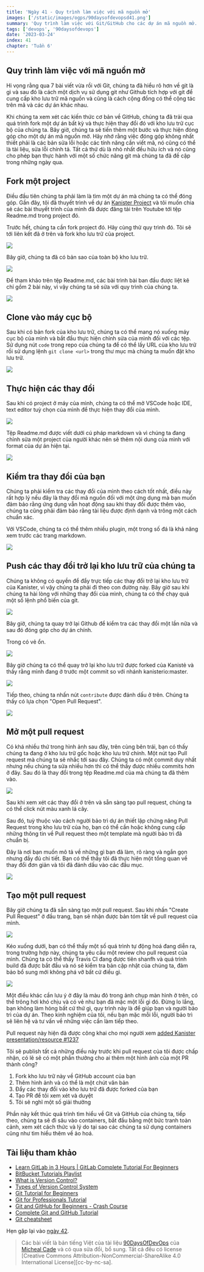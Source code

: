 ```yaml
---
title: 'Ngày 41 - Quy trình làm việc với mã nguồn mở'
images: ['/static/images/ogps/90daysofdevopsd41.png']
summary: 'Quy trình làm việc với Git/GitHub cho các dự án mã nguồn mở.'
tags: ['devops', '90daysofdevops']
date: '2023-03-24'
index: 41
chapter: 'Tuần 6'
---
```


<TOCInline toc={props.toc} asDisclosure />

## Quy trình làm việc với mã nguồn mở

Hi vọng rằng qua 7 bài viết vừa rồi với Git, chúng ta đã hiểu rõ hơn về git là gì và sau đó là cách một dịch vụ sử dụng git như Github tích hợp với git để cung cấp kho lưu trữ mã nguồn và cũng là cách cộng đồng có thể cộng tác trên mã và các dự án khác nhau.

Khi chúng ta xem xét các kiến thức cơ bản về GitHub, chúng ta đã trải qua quá trình fork một dự án bất kỳ và thực hiện thay đổi đó với kho lưu trữ cục bộ của chúng ta. Bây giờ, chúng ta sẽ tiến thêm một bước và thực hiện đóng góp cho một dự án mã nguồn mở. Hãy nhớ rằng việc đóng góp không nhất thiết phải là các bản sửa lỗi hoặc các tính năng cần viết mã, nó cũng có thể là tài liệu, sửa lỗi chính tả. Tất cả thứ dù là nhỏ nhất đều hữu ích và nó cũng cho phép bạn thực hành với một số chức năng git mà chúng ta đã đề cập trong những ngày qua.

## Fork một project

Điều đầu tiên chúng ta phải làm là tìm một dự án mà chúng ta có thể đóng góp. Gần đây, tôi đã thuyết trình về dự án [Kanister Project](https://github.com/kanisterio/kanister) và tôi muốn chia sẻ các bài thuyết trình của mình đã được đăng tải trên Youtube tới tệp Readme.md trong project đó.

Trước hết, chúng ta cần fork project đó. Hãy cùng thử quy trình đó. Tôi sẽ tới liên kết đã ở trên và fork kho lưu trữ của project.

![](/static/images/assets/Day41_Git1.png)

Bây giờ, chúng ta đã có bản sao của toàn bộ kho lưu trữ.

![](/static/images/assets/Day41_Git2.png)

Để tham khảo trên tệp Readme.md, các bài trình bài ban đầu được liệt kê chỉ gồm 2 bài này, vì vậy chúng ta sẽ sửa với quy trình của chúng ta.

![](/static/images/assets/Day41_Git3.png)

## Clone vào máy cục bộ

Sau khi có bản fork của kho lưu trữ, chúng ta có thể mang nó xuống máy cục bộ của mình và bắt đầu thực hiện chỉnh sửa của mình đối với các tệp. Sử dụng nút `code` trong repo của chúng ta để có thể lấy URL của kho lưu trữ rồi sử dụng lệnh `git clone <url>` trong thư mục mà chúng ta muốn đặt kho lưu trữ.

![](/static/images/assets/Day41_Git4.png)

## Thực hiện các thay đổi

Sau khi có project ở máy của mình, chúng ta có thể mở VSCode hoặc IDE, text editor tuỳ chọn của mình để thực hiện thay đổi của mình.

![](/static/images/assets/Day41_Git5.png)

Tệp Readme.md được viết dưới cú pháp markdown và vì chúng ta đang chỉnh sửa một project của người khác nên sẽ thêm nội dung của mình với format của dự án hiện tại.

![](/static/images/assets/Day41_Git6.png)

## Kiểm tra thay đổi của bạn

Chúng ta phải kiểm tra các thay đổi của mình theo cách tốt nhất, điều này rất hợp lý nếu đây là thay đổi mã nguồn đối với một ứng dụng mà bạn muốn đảm bảo rằng ứng dụng vẫn hoạt động sau khi thay đổi được thêm vào, chúng ta cũng phải đảm bảo rằng tài liệu được định dạnh và trông một cách chuẩn xác.

Với VSCode, chúng ta có thể thêm nhiều plugin, một trong số đá là khả năng xem trước các trang markdown.

![](/static/images/assets/Day41_Git7.png)

## Push các thay đổi trở lại kho lưu trữ của chúng ta

Chúng ta không có quyền để đẩy trực tiếp các thay đổi trở lại kho lưu trữ của Kanister, vì vậy chúng ta phải đi theo con đường này. Bây giờ sau khi chúng ta hài lòng với những thay đổi cùa mình, chúng ta có thể chạy quả một số lệnh phổ biến của git.

![](/static/images/assets/Day41_Git8.png)

Bây giờ, chúng ta quay trở lại Github để kiểm tra các thay đổi một lần nữa và sau đó đóng góp cho dự án chính.

Trong có vẻ ổn.

![](/static/images/assets/Day41_Git9.png)

Bây giờ chúng ta có thể quay trở lại kho lưu trữ được forked của Kanistẻ và thấy rằng mình đang ở trước một commit so với nhánh kanisterio:master.

![](/static/images/assets/Day41_Git10.png)

Tiếp theo, chúng ta nhấn nút `contribute` được đánh dấu ở trên. Chúng ta thấy có lựa chọn "Open Pull Request".

![](/static/images/assets/Day41_Git11.png)

## Mở một pull request

Có khá nhiều thứ trong hình ảnh sau đây, trên cùng bên trái, bạn có thấy chúng ta đang ở kho lưu trữ gốc hoặc kho lưu trữ chính. Một nút tạo Pull request mà chúng ta sẽ nhắc tới sau đây. Chúng ta có một commit duy nhất nhưng nếu chúng ta sửa nhiều hơn thì có thể thấy được nhiều commits hơn ở đây. Sau đó là thay đổi trong tệp Readme.md của mà chúng ta đã thêm vào.

![](/static/images/assets/Day41_Git12.png)

Sau khi xem xét các thay đổi ở trên và sẵn sàng tạo pull request, chúng ta có thể click nút màu xanh lá cây.

Sau đó, tuỳ thuộc vào cách người bảo trì dự án thiết lập chứng năng Pull Request trong kho lưu trữ của họ, bạn có thể cần hoặc không cung cấp những thông tin về Pull request theo một template mà người bảo trì đã chuẩn bị.

Đây là nơi bạn muốn mô tả về những gì bạn đã làm, rõ ràng và ngắn gọn nhưng đầy đủ chi tiết. Bạn có thể thấy tôi đã thực hiện một tổng quan về thay đổi đơn giản và tôi đã đánh dấu vào các đầu mục.

![](/static/images/assets/Day41_Git13.png)

## Tạo một pull request

Bây giờ chúng ta đã sẵn sàng tạo một pull request. Sau khi nhấn "Create Pull Request" ở đầu trang, bạn sẽ nhận được bản tóm tắt về pull request của mình.

![](/static/images/assets/Day41_Git14.png)

Kéo xuống dưới, bạn có thể thấy một số quá trình tự động hoá đang diễn ra, trong trường hợp này, chúng ta yêu cầu một review cho pull request của mình. Chúng ta có thể thấy Travis CI đang được tiên shanfh và quá trình build đã được bắt đầu và nó sẽ kiểm tra bản cập nhật của chúng ta, đảm bảo bổ sung mới không phá vỡ bất cứ điều gì.

![](/static/images/assets/Day41_Git15.png)

Một điều khác cần lưu ý ở đây là màu đỏ trong ảnh chụp màn hình ở trên, có thể trông hơi khó chịu và có vẻ như bạn đã mặc một lỗi gì đó. Đừng lo lắng, bạn không làm hỏng bất cứ thứ gì, quy trình này là để giúp bạn và người bảo trì của dự án. Theo kinh nghiệm của tôi, nếu bạn mặc mỗi lỗi, người bảo trì sẽ liên hệ và tư vấn về những việc cần làm tiếp theo.

Pull request này hiện đã được công khai cho mọi người xem [added Kanister presentation/resource #1237](https://github.com/kanisterio/kanister/pull/1237)

Tôi sẽ publish tất cả những điều này trước khi pull request của tôi được chấp nhận, có lẽ sẽ có một phần thưởng cho ai thêm một hình ảnh của một PR thành công?

1. Fork kho lưu trữ này về GitHub account của bạn
2. Thêm hình ảnh và có thể là một chút văn bản
3. Đẩy các thay đổi vào kho lưu trữ đã được forked của bạn
4. Tạo PR để tôi xem xét và duyệt
5. Tôi sẽ nghĩ một số giải thưởng

Phần này kết thúc quá trình tìm hiểu về Git và GitHub của chúng ta, tiếp theo, chúng ta sẽ đi sâu vào containers, bắt đầu bằng một bức tranh toàn cảnh, xem xét cách thức và lý do tại sao các chúng ta sử dụng containers cũng như tìm hiểu thêm về ảo hoá.

## Tài liệu tham khảo

- [Learn GitLab in 3 Hours | GitLab Complete Tutorial For Beginners](https://www.youtube.com/watch?v=8aV5AxJrHDg)
- [BitBucket Tutorials Playlist](https://www.youtube.com/watch?v=OMLh-5O6Ub8&list=PLaD4FvsFdarSyyGl3ooAm-ZyAllgw_AM5)
- [What is Version Control?](https://www.youtube.com/watch?v=Yc8sCSeMhi4)
- [Types of Version Control System](https://www.youtube.com/watch?v=kr62e_n6QuQ)
- [Git Tutorial for Beginners](https://www.youtube.com/watch?v=8JJ101D3knE&t=52s)
- [Git for Professionals Tutorial](https://www.youtube.com/watch?v=Uszj_k0DGsg)
- [Git and GitHub for Beginners - Crash Course](https://www.youtube.com/watch?v=RGOj5yH7evk&t=8s)
- [Complete Git and GitHub Tutorial](https://www.youtube.com/watch?v=apGV9Kg7ics)
- [Git cheatsheet](https://www.atlassian.com/git/tutorials/atlassian-git-cheatsheet)

Hẹn gặp lại vào [ngày 42](https://vntechies.dev/courses/90-ngay-devops/ngay-42-buc-tranh-toan-canh-containers).

> Các bài viết là bản tiếng Việt của tài liệu [90DaysOfDevOps](https://github.com/MichaelCade/90DaysOfDevOps/tree/main/2022/Days) của [Micheal Cade](https://twitter.com/MichaelCade1) và có qua sửa đổi, bổ sung. Tất cả đều có license [Creative Commons Attribution-NonCommercial-ShareAlike 4.0 International License][cc-by-nc-sa].
